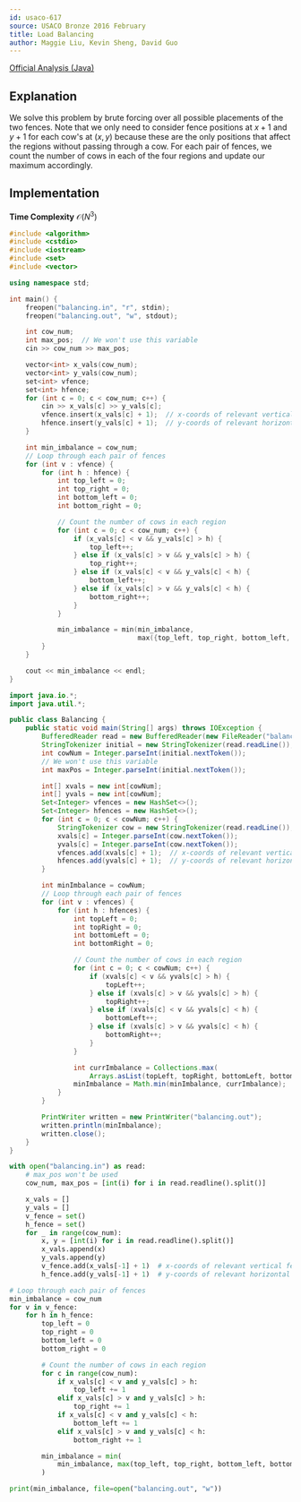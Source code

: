 ```yaml
---
id: usaco-617
source: USACO Bronze 2016 February
title: Load Balancing
author: Maggie Liu, Kevin Sheng, David Guo
---
```


[Official Analysis (Java)](http://www.usaco.org/current/data/sol_balancing_bronze_feb16.html)

<LanguageSection>
<CPPSection>

## Explanation

We solve this problem by brute forcing over all possible placements of the two
fences. Note that we only need to consider fence positions at $x + 1$ and
$y + 1$ for each cow's at $(x, y)$ because these are the only positions that
affect the regions without passing through a cow. For each pair of fences, we
count the number of cows in each of the four regions and update our maximum
accordingly.

## Implementation

**Time Complexity** $\mathcal{O}(N^3)$

```cpp
#include <algorithm>
#include <cstdio>
#include <iostream>
#include <set>
#include <vector>

using namespace std;

int main() {
	freopen("balancing.in", "r", stdin);
	freopen("balancing.out", "w", stdout);

	int cow_num;
	int max_pos;  // We won't use this variable
	cin >> cow_num >> max_pos;

	vector<int> x_vals(cow_num);
	vector<int> y_vals(cow_num);
	set<int> vfence;
	set<int> hfence;
	for (int c = 0; c < cow_num; c++) {
		cin >> x_vals[c] >> y_vals[c];
		vfence.insert(x_vals[c] + 1);  // x-coords of relevant vertical fences
		hfence.insert(y_vals[c] + 1);  // y-coords of relevant horizontal fences
	}

	int min_imbalance = cow_num;
	// Loop through each pair of fences
	for (int v : vfence) {
		for (int h : hfence) {
			int top_left = 0;
			int top_right = 0;
			int bottom_left = 0;
			int bottom_right = 0;

			// Count the number of cows in each region
			for (int c = 0; c < cow_num; c++) {
				if (x_vals[c] < v && y_vals[c] > h) {
					top_left++;
				} else if (x_vals[c] > v && y_vals[c] > h) {
					top_right++;
				} else if (x_vals[c] < v && y_vals[c] < h) {
					bottom_left++;
				} else if (x_vals[c] > v && y_vals[c] < h) {
					bottom_right++;
				}
			}

			min_imbalance = min(min_imbalance,
			                    max({top_left, top_right, bottom_left, bottom_right}));
		}
	}

	cout << min_imbalance << endl;
}
```

</CPPSection>
<JavaSection>

```java
import java.io.*;
import java.util.*;

public class Balancing {
	public static void main(String[] args) throws IOException {
		BufferedReader read = new BufferedReader(new FileReader("balancing.in"));
		StringTokenizer initial = new StringTokenizer(read.readLine());
		int cowNum = Integer.parseInt(initial.nextToken());
		// We won't use this variable
		int maxPos = Integer.parseInt(initial.nextToken());

		int[] xvals = new int[cowNum];
		int[] yvals = new int[cowNum];
		Set<Integer> vfences = new HashSet<>();
		Set<Integer> hfences = new HashSet<>();
		for (int c = 0; c < cowNum; c++) {
			StringTokenizer cow = new StringTokenizer(read.readLine());
			xvals[c] = Integer.parseInt(cow.nextToken());
			yvals[c] = Integer.parseInt(cow.nextToken());
			vfences.add(xvals[c] + 1);  // x-coords of relevant vertical fences
			hfences.add(yvals[c] + 1);  // y-coords of relevant horizontal fences
		}

		int minImbalance = cowNum;
		// Loop through each pair of fences
		for (int v : vfences) {
			for (int h : hfences) {
				int topLeft = 0;
				int topRight = 0;
				int bottomLeft = 0;
				int bottomRight = 0;

				// Count the number of cows in each region
				for (int c = 0; c < cowNum; c++) {
					if (xvals[c] < v && yvals[c] > h) {
						topLeft++;
					} else if (xvals[c] > v && yvals[c] > h) {
						topRight++;
					} else if (xvals[c] < v && yvals[c] < h) {
						bottomLeft++;
					} else if (xvals[c] > v && yvals[c] < h) {
						bottomRight++;
					}
				}

				int currImbalance = Collections.max(
				    Arrays.asList(topLeft, topRight, bottomLeft, bottomRight));
				minImbalance = Math.min(minImbalance, currImbalance);
			}
		}

		PrintWriter written = new PrintWriter("balancing.out");
		written.println(minImbalance);
		written.close();
	}
}
```

</JavaSection>
<PySection>

```py
with open("balancing.in") as read:
	# max_pos won't be used
	cow_num, max_pos = [int(i) for i in read.readline().split()]

	x_vals = []
	y_vals = []
	v_fence = set()
	h_fence = set()
	for _ in range(cow_num):
		x, y = [int(i) for i in read.readline().split()]
		x_vals.append(x)
		y_vals.append(y)
		v_fence.add(x_vals[-1] + 1)  # x-coords of relevant vertical fences
		h_fence.add(y_vals[-1] + 1)  # y-coords of relevant horizontal fences

# Loop through each pair of fences
min_imbalance = cow_num
for v in v_fence:
	for h in h_fence:
		top_left = 0
		top_right = 0
		bottom_left = 0
		bottom_right = 0

		# Count the number of cows in each region
		for c in range(cow_num):
			if x_vals[c] < v and y_vals[c] > h:
				top_left += 1
			elif x_vals[c] > v and y_vals[c] > h:
				top_right += 1
			if x_vals[c] < v and y_vals[c] < h:
				bottom_left += 1
			elif x_vals[c] > v and y_vals[c] < h:
				bottom_right += 1

		min_imbalance = min(
			min_imbalance, max(top_left, top_right, bottom_left, bottom_right)
		)

print(min_imbalance, file=open("balancing.out", "w"))
```

</PySection>
</LanguageSection>
